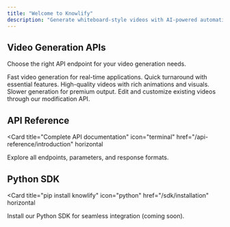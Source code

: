 ```yaml
---
title: "Welcome to Knowlify"
description: "Generate whiteboard-style videos with AI-powered automation"
---
```



## Video Generation APIs

Choose the right API endpoint for your video generation needs.

<Columns cols={3}>
  <Card
    title="Grant"
    icon="bolt"
    href="/api-reference/live-gen"
  >
    Fast video generation for real-time applications. Quick turnaround with essential features.
  </Card>
  <Card
    title="Prism"
    icon="film"
    href="/api-reference/pre-rendered"
  >
    High-quality videos with rich animations and visuals. Slower generation for premium output.
  </Card>
  <Card
    title="Modify"
    icon="pencil"
    href="/api-reference/modify"
  >
    Edit and customize existing videos through our modification API.
  </Card>
</Columns>

## API Reference

<Card
  title="Complete API documentation"
  icon="terminal"
  href="/api-reference/introduction"
  horizontal
>
  Explore all endpoints, parameters, and response formats.
</Card>

## Python SDK

<Card
  title="pip install knowlify"
  icon="python"
  href="/sdk/installation"
  horizontal
>
  Install our Python SDK for seamless integration (coming soon).
</Card>
